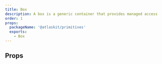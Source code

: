 ```yaml
---
title: Box
description: A box is a generic container that provides managed access to design tokens.
order: 1
props:
  packageName: '@atlaskit/primitives'
  exports:
    - Box
---
```



<CodeDocsHeader
	name="@atlaskit/primitives"
	repository="https://bitbucket.org/atlassian/atlassian-frontend-mirror"
	directoryName="primitives"
/>

## Props

<TSMorphProps exportName="Box" packageName="@atlaskit/primitives" />

